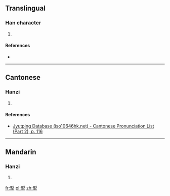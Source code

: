==Translingual==

===Han character===
{{Han char|rn=64|rad=手|as=09|sn=13|four=5250<sub>2</sub>|canj=木弓手 (DNQ)|ids=⿱[[剌]][[手]]}}

# {{defn|Han|sort=手09}}

====References====
* {{Han ref|kx=0443.230|dkj=12381|dj=0794.230|hdz=31910.040|uh=63E7|ud=25575|bh=DDB7|bd=56759}}

----

==Cantonese==

===Hanzi===
{{yue-hanzi|jyut=[[laat6]]|y=laat6}}

# {{defn|lang=yue|sort=手09}}

====References====
*[http://www.iso10646hk.net/jp/document/download.jsp Jyutping Database (iso10646hk.net) - Cantonese Pronunciation List (Part 2), p. 116]

----

==Mandarin==

===Hanzi===
{{cmn-hanzi|pin=[[là]] ([[la4]])|wg=la<sup>4</sup>}}

# {{defn|lang=cmn|sort=手09}}

[[fr:揧]]
[[pl:揧]]
[[zh:揧]]